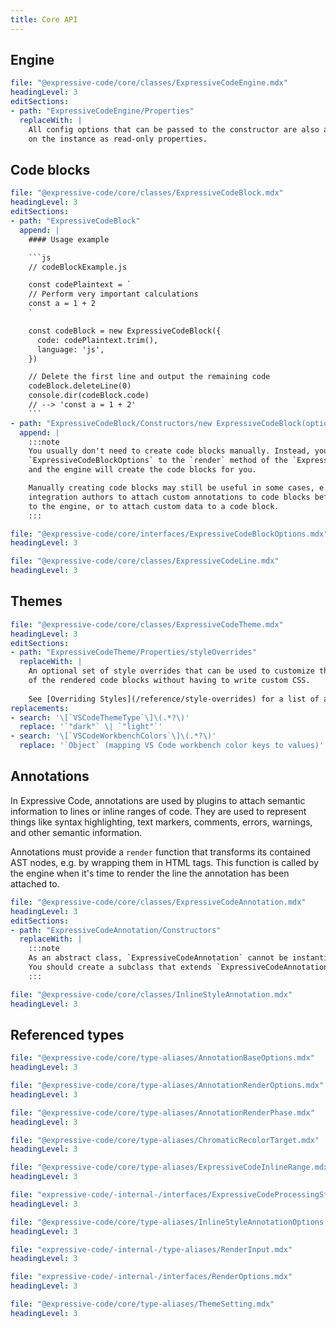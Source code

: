 ```yaml
---
title: Core API
---
```


## Engine

````yml include
file: "@expressive-code/core/classes/ExpressiveCodeEngine.mdx"
headingLevel: 3
editSections:
- path: "ExpressiveCodeEngine/Properties"
  replaceWith: |
    All config options that can be passed to the constructor are also available
    on the instance as read-only properties.
````

## Code blocks

````yml include
file: "@expressive-code/core/classes/ExpressiveCodeBlock.mdx"
headingLevel: 3
editSections:
- path: "ExpressiveCodeBlock"
  append: |
    #### Usage example

    ```js
    // codeBlockExample.js

    const codePlaintext = `
    // Perform very important calculations
    const a = 1 + 2
    `

    const codeBlock = new ExpressiveCodeBlock({
      code: codePlaintext.trim(),
      language: 'js',
    })

    // Delete the first line and output the remaining code
    codeBlock.deleteLine(0)
    console.dir(codeBlock.code)
    // --> 'const a = 1 + 2'
    ```
- path: "ExpressiveCodeBlock/Constructors/new ExpressiveCodeBlock(options)"
  append: |
    :::note
    You usually don't need to create code blocks manually. Instead, you can pass
    `ExpressiveCodeBlockOptions` to the `render` method of the `ExpressiveCodeEngine` class,
    and the engine will create the code blocks for you.

    Manually creating code blocks may still be useful in some cases, e.g. to allow
    integration authors to attach custom annotations to code blocks before passing them
    to the engine, or to attach custom data to a code block.
    :::
````

````yml include
file: "@expressive-code/core/interfaces/ExpressiveCodeBlockOptions.mdx"
headingLevel: 3
````

````yml include
file: "@expressive-code/core/classes/ExpressiveCodeLine.mdx"
headingLevel: 3
````

## Themes

````yml include
file: "@expressive-code/core/classes/ExpressiveCodeTheme.mdx"
headingLevel: 3
editSections:
- path: "ExpressiveCodeTheme/Properties/styleOverrides"
  replaceWith: |
    An optional set of style overrides that can be used to customize the appearance
    of the rendered code blocks without having to write custom CSS.
    
    See [Overriding Styles](/reference/style-overrides) for a list of all available settings.
replacements:
- search: '\[`VSCodeThemeType`\]\(.*?\)'
  replace: '`"dark"` \| `"light"`'
- search: '\[`VSCodeWorkbenchColors`\]\(.*?\)'
  replace: '`Object` (mapping VS Code workbench color keys to values)'
````

## Annotations

In Expressive Code, annotations are used by plugins to attach semantic information to lines or inline ranges of code. They are used to represent things like syntax highlighting, text markers, comments, errors, warnings, and other semantic information.

Annotations must provide a `render` function that transforms its contained AST nodes, e.g. by wrapping them in HTML tags. This function is called by the engine when it's time to render the line the annotation has been attached to.

````yml include
file: "@expressive-code/core/classes/ExpressiveCodeAnnotation.mdx"
headingLevel: 3
editSections:
- path: "ExpressiveCodeAnnotation/Constructors"
  replaceWith: |
    :::note
    As an abstract class, `ExpressiveCodeAnnotation` cannot be instantiated directly.
    You should create a subclass that extends `ExpressiveCodeAnnotation` instead.
    :::
````

````yml include
file: "@expressive-code/core/classes/InlineStyleAnnotation.mdx"
headingLevel: 3
````

## Referenced types

````yml include
file: "@expressive-code/core/type-aliases/AnnotationBaseOptions.mdx"
headingLevel: 3
````

````yml include
file: "@expressive-code/core/type-aliases/AnnotationRenderOptions.mdx"
headingLevel: 3
````

````yml include
file: "@expressive-code/core/type-aliases/AnnotationRenderPhase.mdx"
headingLevel: 3
````

````yml include
file: "@expressive-code/core/type-aliases/ChromaticRecolorTarget.mdx"
headingLevel: 3
````

````yml include
file: "@expressive-code/core/type-aliases/ExpressiveCodeInlineRange.mdx"
headingLevel: 3
````

````yml include
file: "expressive-code/-internal-/interfaces/ExpressiveCodeProcessingState.mdx"
headingLevel: 3
````

````yml include
file: "@expressive-code/core/type-aliases/InlineStyleAnnotationOptions.mdx"
headingLevel: 3
````

````yml include
file: "expressive-code/-internal-/type-aliases/RenderInput.mdx"
headingLevel: 3
````

````yml include
file: "expressive-code/-internal-/interfaces/RenderOptions.mdx"
headingLevel: 3
````

````yml include
file: "@expressive-code/core/type-aliases/ThemeSetting.mdx"
headingLevel: 3
````
